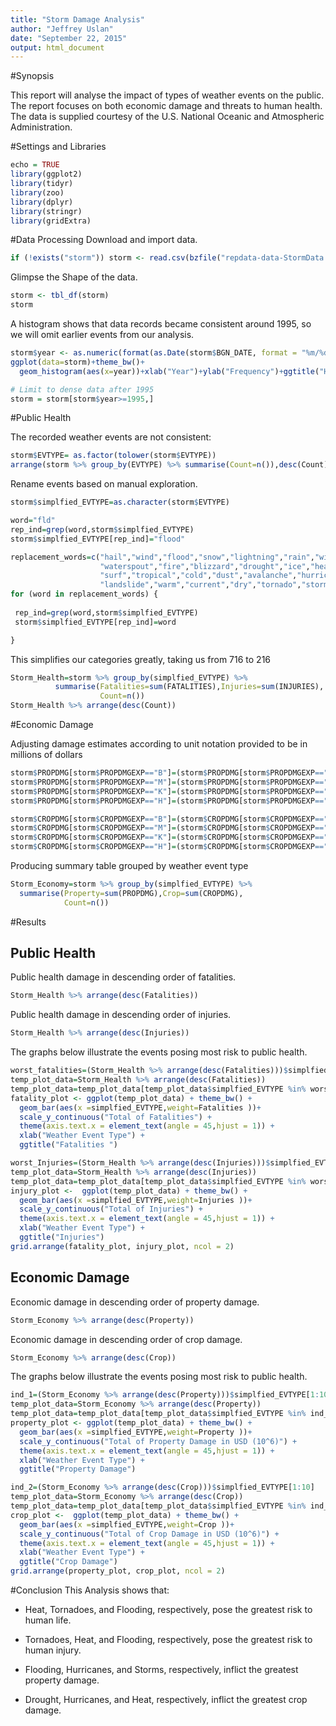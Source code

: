 ```yaml
---
title: "Storm Damage Analysis"
author: "Jeffrey Uslan"
date: "September 22, 2015"
output: html_document
---
```



#Synopsis

This report will analyse the impact of types of weather events on the public. The report focuses on both economic damage and threats to human health. The data is supplied courtesy of the U.S. National Oceanic and Atmospheric Administration. 

#Settings and Libraries
```r
echo = TRUE
library(ggplot2)
library(tidyr)
library(zoo)
library(dplyr)
library(stringr)
library(gridExtra)
```

#Data Processing
Download and import data.
```r

if (!exists("storm")) storm <- read.csv(bzfile("repdata-data-StormData.csv.bz2"))
```

Glimpse the Shape of the data.

```r
storm <- tbl_df(storm)
storm
```

A histogram shows that data records became consistent around 1995, so we will omit earlier events from our analysis.

```r
storm$year <- as.numeric(format(as.Date(storm$BGN_DATE, format = "%m/%d/%Y %H:%M:%S"), "%Y"))
ggplot(data=storm)+theme_bw()+
  geom_histogram(aes(x=year))+xlab("Year")+ylab("Frequency")+ggtitle("Histogram of Storm Year")

# Limit to dense data after 1995  
storm = storm[storm$year>=1995,]
```


#Public Health

The recorded weather events are not consistent:

```r
storm$EVTYPE= as.factor(tolower(storm$EVTYPE))
arrange(storm %>% group_by(EVTYPE) %>% summarise(Count=n()),desc(Count))
```

Rename events based on manual exploration.

```r
storm$simplfied_EVTYPE=as.character(storm$EVTYPE)

word="fld"
rep_ind=grep(word,storm$simplfied_EVTYPE)
storm$simplfied_EVTYPE[rep_ind]="flood" 

replacement_words=c("hail","wind","flood","snow","lightning","rain","winter","funnel cloud",
                    "waterspout","fire","blizzard","drought","ice","heat","fog","freeze",
                    "surf","tropical","cold","dust","avalanche","hurricane","tide",
                    "landslide","warm","current","dry","tornado","storm")
for (word in replacement_words) {
  
 rep_ind=grep(word,storm$simplfied_EVTYPE) 
 storm$simplfied_EVTYPE[rep_ind]=word 

}
```

This simplifies our categories greatly, taking us from 716 to 216


```r
Storm_Health=storm %>% group_by(simplfied_EVTYPE) %>% 
          summarise(Fatalities=sum(FATALITIES),Injuries=sum(INJURIES),
                    Count=n()) 
Storm_Health %>% arrange(desc(Count))
```

#Economic Damage

Adjusting damage estimates according to unit notation provided to be in millions of dollars

```r
storm$PROPDMG[storm$PROPDMGEXP=="B"]=(storm$PROPDMG[storm$PROPDMGEXP=="B"]*(10^9))/(10^6)
storm$PROPDMG[storm$PROPDMGEXP=="M"]=(storm$PROPDMG[storm$PROPDMGEXP=="M"]*(10^6))/(10^6)
storm$PROPDMG[storm$PROPDMGEXP=="K"]=(storm$PROPDMG[storm$PROPDMGEXP=="K"]*(10^3))/(10^6)
storm$PROPDMG[storm$PROPDMGEXP=="H"]=(storm$PROPDMG[storm$PROPDMGEXP=="H"]*(10^2))/(10^6)

storm$CROPDMG[storm$CROPDMGEXP=="B"]=(storm$CROPDMG[storm$CROPDMGEXP=="B"]*(10^9))/(10^6)
storm$CROPDMG[storm$CROPDMGEXP=="M"]=(storm$CROPDMG[storm$CROPDMGEXP=="M"]*(10^6))/(10^6)
storm$CROPDMG[storm$CROPDMGEXP=="K"]=(storm$CROPDMG[storm$CROPDMGEXP=="K"]*(10^3))/(10^6)
storm$CROPDMG[storm$CROPDMGEXP=="H"]=(storm$CROPDMG[storm$CROPDMGEXP=="H"]*(10^2))/(10^6)
```

Producing summary table grouped by weather event type

```r
Storm_Economy=storm %>% group_by(simplfied_EVTYPE) %>% 
  summarise(Property=sum(PROPDMG),Crop=sum(CROPDMG),
            Count=n()) 
```

#Results

## Public Health
Public health damage in descending order of fatalities.
```r
Storm_Health %>% arrange(desc(Fatalities))
```

Public health damage in descending order of injuries.

```r
Storm_Health %>% arrange(desc(Injuries))
```



The graphs below illustrate the events posing most risk to public health.

```r
worst_fatalities=(Storm_Health %>% arrange(desc(Fatalities)))$simplfied_EVTYPE[1:10]
temp_plot_data=Storm_Health %>% arrange(desc(Fatalities))
temp_plot_data=temp_plot_data[temp_plot_data$simplfied_EVTYPE %in% worst_fatalities,] 
fatality_plot <- ggplot(temp_plot_data) + theme_bw() +
  geom_bar(aes(x =simplfied_EVTYPE,weight=Fatalities ))+
  scale_y_continuous("Total of Fatalities") + 
  theme(axis.text.x = element_text(angle = 45,hjust = 1)) + 
  xlab("Weather Event Type") + 
  ggtitle("Fatalities ")

worst_Injuries=(Storm_Health %>% arrange(desc(Injuries)))$simplfied_EVTYPE[1:10]
temp_plot_data=Storm_Health %>% arrange(desc(Injuries))
temp_plot_data=temp_plot_data[temp_plot_data$simplfied_EVTYPE %in% worst_Injuries,] 
injury_plot <-  ggplot(temp_plot_data) + theme_bw() +
  geom_bar(aes(x =simplfied_EVTYPE,weight=Injuries ))+
  scale_y_continuous("Total of Injuries") + 
  theme(axis.text.x = element_text(angle = 45,hjust = 1)) + 
  xlab("Weather Event Type") + 
  ggtitle("Injuries")
grid.arrange(fatality_plot, injury_plot, ncol = 2)
```


## Economic Damage

Economic damage in descending order of property damage.

```r
Storm_Economy %>% arrange(desc(Property))
```

Economic damage in descending order of crop damage.

```r
Storm_Economy %>% arrange(desc(Crop))
```


The graphs below illustrate the events posing most risk to public health.

```r



ind_1=(Storm_Economy %>% arrange(desc(Property)))$simplfied_EVTYPE[1:10]
temp_plot_data=Storm_Economy %>% arrange(desc(Property))
temp_plot_data=temp_plot_data[temp_plot_data$simplfied_EVTYPE %in% ind_1,] 
property_plot <- ggplot(temp_plot_data) + theme_bw() +
  geom_bar(aes(x =simplfied_EVTYPE,weight=Property ))+
  scale_y_continuous("Total of Property Damage in USD (10^6)") + 
  theme(axis.text.x = element_text(angle = 45,hjust = 1)) + 
  xlab("Weather Event Type") + 
  ggtitle("Property Damage")

ind_2=(Storm_Economy %>% arrange(desc(Crop)))$simplfied_EVTYPE[1:10]
temp_plot_data=Storm_Economy %>% arrange(desc(Crop))
temp_plot_data=temp_plot_data[temp_plot_data$simplfied_EVTYPE %in% ind_2,] 
crop_plot <-  ggplot(temp_plot_data) + theme_bw() +
  geom_bar(aes(x =simplfied_EVTYPE,weight=Crop ))+
  scale_y_continuous("Total of Crop Damage in USD (10^6)") + 
  theme(axis.text.x = element_text(angle = 45,hjust = 1)) + 
  xlab("Weather Event Type") + 
  ggtitle("Crop Damage")
grid.arrange(property_plot, crop_plot, ncol = 2)

```


#Conclusion
This Analysis shows that:

 - Heat, Tornadoes, and Flooding, respectively, pose the greatest risk to human life.
 
 - Tornadoes, Heat, and Flooding, respectively, pose the greatest risk to human injury.
 
 - Flooding, Hurricanes, and Storms, respectively, inflict the greatest property damage.
 
 - Drought, Hurricanes, and Heat, respectively, inflict the greatest crop damage.

